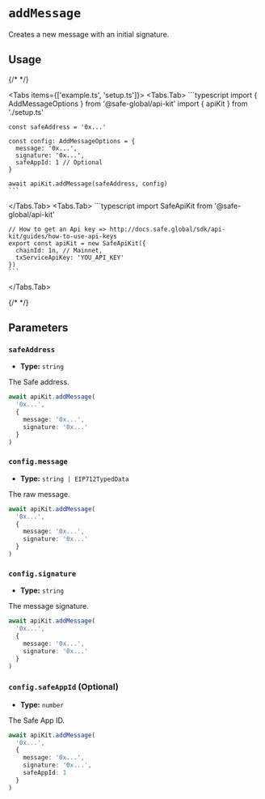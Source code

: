 
# `addMessage`

Creates a new message with an initial signature.

## Usage

{/* <!-- vale off --> */}

<Tabs items={['example.ts', 'setup.ts']}>
  <Tabs.Tab>
    ```typescript
    import { AddMessageOptions } from '@safe-global/api-kit'
    import { apiKit } from './setup.ts'

    const safeAddress = '0x...'
    
    const config: AddMessageOptions = {
      message: '0x...',
      signature: '0x...',
      safeAppId: 1 // Optional
    }

    await apiKit.addMessage(safeAddress, config)
    ```
  </Tabs.Tab>
  <Tabs.Tab>
    ```typescript
    import SafeApiKit from '@safe-global/api-kit'

    // How to get an Api key => http://docs.safe.global/sdk/api-kit/guides/how-to-use-api-keys
    export const apiKit = new SafeApiKit({
      chainId: 1n, // Mainnet,
      txServiceApiKey: 'YOU_API_KEY'
    })
    ```
  </Tabs.Tab>
</Tabs>

{/* <!-- vale on --> */}

## Parameters

### `safeAddress`

- **Type:** `string`

The Safe address.

```typescript focus=2
await apiKit.addMessage(
  '0x...',
  {
    message: '0x...',
    signature: '0x...'
  }
)
```

### `config.message`

- **Type:** `string | EIP712TypedData`

The raw message.

```typescript focus=4
await apiKit.addMessage(
  '0x...',
  {
    message: '0x...',
    signature: '0x...'
  }
)
```

### `config.signature`

- **Type:** `string`

The message signature.

```typescript focus=5
await apiKit.addMessage(
  '0x...',
  {
    message: '0x...',
    signature: '0x...'
  }
)
```

### `config.safeAppId` (Optional)

- **Type:** `number`

The Safe App ID.

```typescript focus=6
await apiKit.addMessage(
  '0x...',
  {
    message: '0x...',
    signature: '0x...',
    safeAppId: 1
  }
)
```
